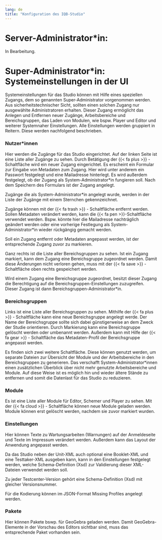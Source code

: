 ```yaml
---
lang: de
title: "Konfiguration des IQB-Studio"
---
```


# Server-Administrator\*in:

::: {.callout-note}
In Bearbeitung.
:::

# Super-Administrator\*in: Systemeinstellungen in der UI

Systemeinstellungen für das Studio können mit Hilfe eines speziellen Zugangs, dem so genannten Super-Administrator vorgenommen werden. Aus sicherheitstechnischer Sicht, sollten einen solchen Zugang nur ausgewählte Administratoren erhalten. Dieser Zugang ermöglicht das Anlegen und Entfernen neuer Zugänge, Arbeitsbereiche und Bereichsgruppen, das Laden von Modulen, wie bspw. Player und Editor und weiterer Systemnaher Einstellungen. Alle Einstellungen werden gruppiert in Reitern. Diese werden nachfolgend beschrieben.

### Nutzer\*innen

Hier werden die Zugänge für das Studio eingerichtet. Auf der linken Seite ist eine Liste aller Zugänge zu sehen. Durch Betätigung der {{< fa plus >}} - Schaltfläche wird ein neuer Zugang eingerichtet. Es erscheint ein Formular zur Eingabe von Metadaten zum Zugang. Hier wird unter anderem ein Passwort festgelegt und eine Mailadresse hinterlegt. Es wird außerdem festgelegt, ob der Zugang als System-Administrator\*in fungieren soll. Nach dem Speichern des Formulars ist der Zugang angelegt. 

::: {.callout-note}
Zugänge die als System-Administrator\*in angelegt wurde, werden in der Liste der Zugänge mit einem Sternchen gekennzeichnet.
:::

Zugänge können mit der {{< fa trash >}} - Schaltfläche entfernt werden. Sollen Metadaten verändert werden, kann die {{< fa pen >}}-Schaltfläche verwendet werden. Bspw. könnte hier die Mailadresse nachträglich geändert werden oder eine vorherige Festlegung als System-Administrator\*in wieder rückgängig gemacht werden.

::: {.callout-note}
Soll ein Zugang entfernt oder Metadaten angepasst werden, ist der entsprechende Zugang zuvor zu markieren. 
:::

Ganz rechts ist die Liste aller Bereichsgruppen zu sehen. Ist ein Zugang markiert, kann dem Zugang eine Bereichsgruppe zugeordnet werden. Damit diese Änderungen nicht verloren gehen, muss mit der {{< fa save >}} - Schaltfläche oben rechts gespeichert werden.

::: {.callout-note}
Wird einem Zugang eine Bereichsgruppe zugeordnet, besitzt dieser Zugang die Berechtigung auf die Bereichsgruppen-Einstellungen zuzugreifen. Dieser Zugang ist dann Bereichsgruppen-Administrator\*in.
:::

### Bereichsgruppen

Links ist eine Liste aller Bereichsgruppen zu sehen. Mithilfe der {{< fa plus >}} - Schaltfläche kann eine neue Bereichsgruppe angelegt werde. Der Name der Bereichsgruppe sollte sich dabei günstigerweise an dem Zweck der Studie orientieren. Durch Markierung kann eine Bereichsgruppe gelöscht werden oder umbenannt werden. Außerdem kann mit Hilfe der {{< fa gear >}} - Schaltfläche das Metadaten-Profil der Bereichsgruppe angepasst werden.

Es finden sich zwei weitere Schaltfläche. Diese können genutzt werden, um separate Dateien zur Übersicht der Module und der Arbeitsbereiche in den Bereichsgruppen zu generieren. Das verschafft System-Administrator\*innen einen zusätzlichen Überblick über nicht mehr genutzte Arbeitsbereiche und Module. Auf diese Weise ist es möglich hin und wieder ältere Stände zu entfernen und somit die Datenlast für das Studio zu reduzieren.

### Module

Es ist eine Liste aller Module für Editor, Schemer und Player zu sehen. Mit der {{< fa cloud >}} - Schaltfläche können neue Module geladen werden. Module können erst gelöscht werden, nachdem sie zuvor markiert wurden.

### Einstellungen

Hier können Texte zu Wartungsarbeiten (Warnungen) auf der Anmeldeseite und Texte im Impressum verändert werden. Außerdem kann das Layout der Anwendung angepasst werden.

Da das Studio neben der Unit-XML auch optional eine Booklet-XML und eine Testtaker-XML ausgeben kann, kann in den Einstellungen festgelegt werden, welche Schema-Definition (Xsd) zur Validierung dieser XML-Dateien verwendet werden soll.

::: {.callout-note}
Zu jeder Testcenter-Version gehört eine Schema-Definition (Xsd) mit gleicher Versionsnummer.
:::

Für die Kodierung können im JSON-Format Missing Profiles angelegt werden.

### Pakete

Hier können Pakete bswp. für GeoGebra geladen werden. Damit GeoGebra-Elemente in der Vorschau des Editors sichtbar sind, muss das entsprechende Paket vorhanden sein.